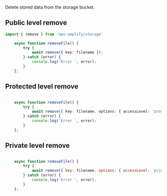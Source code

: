 Delete stored data from the storage bucket.

<!-- TODO Rewrite is it important to have separate between the difference storage protection levels? -->

## Public level remove

```typescript
import { remove } from 'aws-amplify/storage'

	async function removeFile() {
		try {
			await remove({ key: filename });
		} catch (error) {
			console.log('Error ', error);
		}
	};

```

## Protected level remove

```typescript

	async function removeFile() {
		try {
			await remove({ key: filename, options: { accessLevel: 'protected' } });
		} catch (error) {
			console.log('Error ', error);
		}
	}; 

```

## Private level remove

```javascript

	async function removeFile() {
		try {
			await remove({ key: filename, options: { accessLevel: 'private' } });
		} catch (error) {
			console.log('Error ', error);
		}
	};
```
